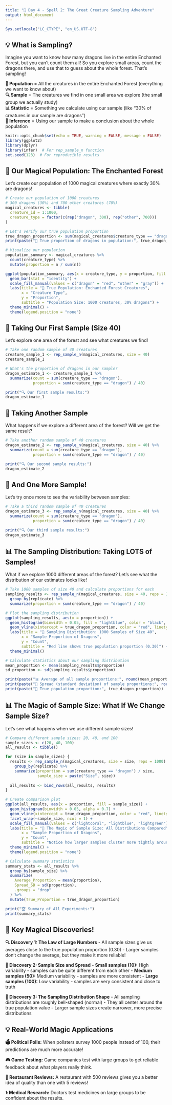 ```yaml
---
title: "🔮 Day 4 - Spell 2: The Great Creature Sampling Adventure"
output: html_document
---
```


```r
Sys.setlocale("LC_CTYPE", "en_US.UTF-8")
```

## 💡 What is Sampling?
Imagine you want to know how many dragons live in the entire Enchanted Forest, but you can't count them all! So you explore small areas, count the dragons there, and use that to guess about the whole forest. That's sampling!

**🌲 Population** = All the creatures in the entire Enchanted Forest (everything we want to know about)  
**🔍 Sample** = The creatures we find in one small area we explore (the small group we actually study)  
**📊 Statistic** = Something we calculate using our sample (like "30% of creatures in our sample are dragons")  
**🎯 Inference** = Using our sample to make a conclusion about the whole population

```r
knitr::opts_chunk$set(echo = TRUE, warning = FALSE, message = FALSE)
library(ggplot2)
library(dplyr)
library(infer)  # For rep_sample_n function
set.seed(123)  # For reproducible results
```

## 🐉 Our Magical Population: The Enchanted Forest
Let's create our population of 1000 magical creatures where exactly 30% are dragons!

```r
# Create our population of 1000 creatures
# 300 dragons (30%) and 700 other creatures (70%)
magical_creatures <- tibble(
  creature_id = 1:1000,
  creature_type = factor(c(rep("dragon", 300), rep("other", 700)))
)

# Let's verify our true population proportion
true_dragon_proportion <- sum(magical_creatures$creature_type == "dragon") / nrow(magical_creatures)
print(paste("🎯 True proportion of dragons in population:", true_dragon_proportion))

# Visualize our population
population_summary <- magical_creatures %>%
  count(creature_type) %>%
  mutate(proportion = n / sum(n))

ggplot(population_summary, aes(x = creature_type, y = proportion, fill = creature_type)) +
  geom_bar(stat = "identity") +
  scale_fill_manual(values = c("dragon" = "red", "other" = "gray")) +
  labs(title = "🌲 True Population: Enchanted Forest Creatures",
       x = "Creature Type", 
       y = "Proportion",
       subtitle = "Population Size: 1000 creatures, 30% dragons") +
  theme_minimal() +
  theme(legend.position = "none")
```

## 🎣 Taking Our First Sample (Size 40)
Let's explore one area of the forest and see what creatures we find!

```r
# Take one random sample of 40 creatures
creature_sample_1 <- rep_sample_n(magical_creatures, size = 40)
creature_sample_1

# What's the proportion of dragons in our sample?
dragon_estimate_1 <- creature_sample_1 %>%
  summarize(count = sum(creature_type == "dragon"),
            proportion = sum(creature_type == "dragon") / 40)

print("🔍 Our first sample results:")
dragon_estimate_1
```

## 🎣 Taking Another Sample
What happens if we explore a different area of the forest? Will we get the same result?

```r
# Take another random sample of 40 creatures
dragon_estimate_2 <- rep_sample_n(magical_creatures, size = 40) %>%
  summarize(count = sum(creature_type == "dragon"),
            proportion = sum(creature_type == "dragon") / 40)

print("🔍 Our second sample results:")
dragon_estimate_2
```

## 🎣 And One More Sample!
Let's try once more to see the variability between samples:

```r
# Take a third random sample of 40 creatures
dragon_estimate_3 <- rep_sample_n(magical_creatures, size = 40) %>%
  summarize(count = sum(creature_type == "dragon"),
            proportion = sum(creature_type == "dragon") / 40)

print("🔍 Our third sample results:")
dragon_estimate_3
```

## 📊 The Sampling Distribution: Taking LOTS of Samples!
What if we explore 1000 different areas of the forest? Let's see what the distribution of our estimates looks like!

```r
# Take 1000 samples of size 40 and calculate proportions for each
sampling_results <- rep_sample_n(magical_creatures, size = 40, reps = 1000) %>%
  group_by(replicate) %>%
  summarize(proportion = sum(creature_type == "dragon") / 40)

# Plot the sampling distribution
ggplot(sampling_results, aes(x = proportion)) +
  geom_histogram(binwidth = 0.05, fill = "lightblue", color = "black", alpha = 0.7) +
  geom_vline(xintercept = true_dragon_proportion, color = "red", linetype = "dashed", linewidth = 1) +
  labs(title = "🎲 Sampling Distribution: 1000 Samples of Size 40",
       x = "Sample Proportion of Dragons", 
       y = "Count",
       subtitle = "Red line shows true population proportion (0.30)") +
  theme_minimal()

# Calculate statistics about our sampling distribution
mean_proportion <- mean(sampling_results$proportion)
sd_proportion <- sd(sampling_results$proportion)

print(paste("📊 Average of all sample proportions:", round(mean_proportion, 3)))
print(paste("📏 Spread (standard deviation) of sample proportions:", round(sd_proportion, 3)))
print(paste("🎯 True population proportion:", true_dragon_proportion))
```

## 📊 The Magic of Sample Size: What If We Change Sample Size?
Let's see what happens when we use different sample sizes!

```r
# Compare different sample sizes: 20, 40, and 100
sample_sizes <- c(20, 40, 100)
all_results <- tibble()

for (size in sample_sizes) {
  results <- rep_sample_n(magical_creatures, size = size, reps = 1000) %>%
    group_by(replicate) %>%
    summarize(proportion = sum(creature_type == "dragon") / size,
              sample_size = paste("Size", size))
  
  all_results <- bind_rows(all_results, results)
}

# Create comparison plot
ggplot(all_results, aes(x = proportion, fill = sample_size)) +
  geom_histogram(binwidth = 0.05, alpha = 0.7) +
  geom_vline(xintercept = true_dragon_proportion, color = "red", linetype = "dashed", linewidth = 1) +
  facet_wrap(~sample_size, ncol = 1) +
  scale_fill_manual(values = c("lightcoral", "lightblue", "lightgreen")) +
  labs(title = "🌟 The Magic of Sample Size: All Distributions Compared",
       x = "Sample Proportion of Dragons", 
       y = "Count",
       subtitle = "Notice how larger samples cluster more tightly around the true value!") +
  theme_minimal() +
  theme(legend.position = "none")

# Calculate summary statistics
summary_stats <- all_results %>%
  group_by(sample_size) %>%
  summarize(
    Average_Proportion = mean(proportion),
    Spread_SD = sd(proportion),
    .groups = "drop"
  ) %>%
  mutate(True_Proportion = true_dragon_proportion)

print("🏆 Summary of All Experiments:")
print(summary_stats)
```

## 🎯 Key Magical Discoveries!

**🔍 Discovery 1: The Law of Large Numbers**
- All sample sizes give us averages close to the true population proportion (0.30)
- Larger samples don't change the average, but they make it more reliable!

**📏 Discovery 2: Sample Size and Spread**
- **Small samples (10):** High variability - samples can be quite different from each other
- **Medium samples (50):** Medium variability - samples are more consistent
- **Large samples (100):** Low variability - samples are very consistent and close to truth

**🎪 Discovery 3: The Sampling Distribution Shape**
- All sampling distributions are roughly bell-shaped (normal)
- They all center around the true population value
- Larger sample sizes create narrower, more precise distributions

## 💡 Real-World Magic Applications

**🗳️ Political Polls:** When pollsters survey 1000 people instead of 100, their predictions are much more accurate!

**🎮 Game Testing:** Game companies test with large groups to get reliable feedback about what players really think.

**🍕 Restaurant Reviews:** A restaurant with 500 reviews gives you a better idea of quality than one with 5 reviews!

**⚕️ Medical Research:** Doctors test medicines on large groups to be confident about the results.
